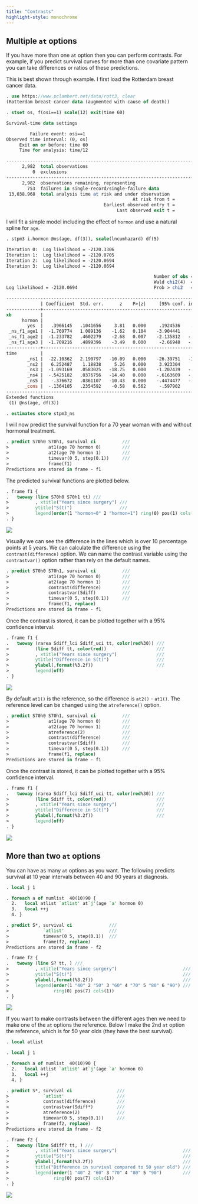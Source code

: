 ```yaml
---
title: "Contrasts"
highlight-style: monochrome
---
```



## Multiple `at` options

If you have more than one `at` option then you can perform contrasts.
For example, if you predict survival curves for more than one covariate pattern 
you can take differences or ratios of these predictions. 

This is best shown through example. I first load the Rotterdam breast cancer data.

```stata
. use https://www.pclambert.net/data/rott3, clear
(Rotterdam breast cancer data (augmented with cause of death))

. stset os, f(osi==1) scale(12) exit(time 60)

Survival-time data settings

         Failure event: osi==1
Observed time interval: (0, os]
     Exit on or before: time 60
     Time for analysis: time/12

--------------------------------------------------------------------------
      2,982  total observations
          0  exclusions
--------------------------------------------------------------------------
      2,982  observations remaining, representing
        753  failures in single-record/single-failure data
 13,038.968  total analysis time at risk and under observation
                                                At risk from t =         0
                                     Earliest observed entry t =         0
                                          Last observed exit t =         5

```

I will fit a simple model including the effect of `hormon` and use a
natural spline for `age`.

```stata
. stpm3 i.hormon @ns(age, df(3)), scale(lncumhazard) df(5) 

Iteration 0:  Log likelihood = -2120.3306  
Iteration 1:  Log likelihood = -2120.0705  
Iteration 2:  Log likelihood = -2120.0694  
Iteration 3:  Log likelihood = -2120.0694  

                                                        Number of obs =  2,982
                                                        Wald chi2(4)  =  69.03
Log likelihood = -2120.0694                             Prob > chi2   = 0.0000

------------------------------------------------------------------------------
             | Coefficient  Std. err.      z    P>|z|     [95% conf. interval]
-------------+----------------------------------------------------------------
xb           |
      hormon |
        yes  |   .3966145   .1041656     3.81   0.000     .1924536    .6007754
 _ns_f1_age1 |  -1.769774   1.089136    -1.62   0.104    -3.904441    .3648924
 _ns_f1_age2 |  -1.233782   .4602279    -2.68   0.007    -2.135812   -.3317519
 _ns_f1_age3 |  -1.709216   .4899396    -3.49   0.000     -2.66948   -.7489521
-------------+----------------------------------------------------------------
time         |
        _ns1 |  -22.10362   2.190797   -10.09   0.000    -26.39751   -17.80974
        _ns2 |   6.252487    1.18838     5.26   0.000     3.923304     8.58167
        _ns3 |  -1.093169   .0583025   -18.75   0.000    -1.207439   -.9788977
        _ns4 |  -.5425182   .0376756   -14.40   0.000    -.6163609   -.4686754
        _ns5 |   -.376672   .0361107   -10.43   0.000    -.4474477   -.3058964
       _cons |  -.1364105   .2354592    -0.58   0.562     -.597902     .325081
------------------------------------------------------------------------------
Extended functions
 (1) @ns(age, df(3))

. estimates store stpm3_ns

```

I will now predict the survival function for a 70 year woman with and without hormonal treatment.

```stata
. predict S70h0 S70h1, survival ci          ///
>               at1(age 70 hormon 0)        ///
>               at2(age 70 hormon 1)        ///
>               timevar(0 5, step(0.1))     ///
>               frame(f1)
Predictions are stored in frame - f1

```

The predicted survival functions are plotted below.

```stata
. frame f1 {
.   twoway (line S70h0 S70h1 tt) ///
>          , xtitle("Years since surgery") ///
>          ytitle("S(t)")                  ///
>          legend(order(1 "hormon=0" 2 "hormon=1") ring(0) pos(1) cols(1))
. }

```


![](/statasvg/stpm3_predict_contrast_survival1.svg)

Visually we can see the difference in the lines which is over
10 percentage points at 5 years. We can calculate the difference using
the `contrast(difference)` option. We can name the contrast variable 
using the `contrastvar()` option rather than rely on the default names.

```stata
. predict S70h0 S70h1, survival ci          ///
>               at1(age 70 hormon 0)        ///
>               at2(age 70 hormon 1)        ///
>               contrast(difference)        ///
>               contrastvar(Sdiff)          ///
>               timevar(0 5, step(0.1))     ///
>               frame(f1, replace)
Predictions are stored in frame - f1

```

Once the contrast is stored, it can be plotted together with a 95% confidence interval.

```stata
. frame f1 {
.   twoway (rarea Sdiff_lci Sdiff_uci tt, color(red%30)) ///
>          (line Sdiff tt, color(red))                   ///
>          , xtitle("Years since surgery")               ///
>          ytitle("Difference in S(t)")                  ///
>          ylabel(,format(%3.2f))                        ///
>          legend(off)
. }

```


![](/statasvg/stpm3_predict_contrast_survival_diff1.svg)

By default `at1()` is the reference, so the difference is `at2()` - `at1()`.
The reference level can be changed using the `atreference()` option.

```stata
. predict S70h0 S70h1, survival ci          ///
>               at1(age 70 hormon 0)        ///
>               at2(age 70 hormon 1)        ///
>               atreference(2)              ///
>               contrast(difference)        ///
>               contrastvar(Sdiff)          ///
>               timevar(0 5, step(0.1))     ///
>               frame(f1, replace)
Predictions are stored in frame - f1

```

Once the contrast is stored, it can be plotted together with a 95% confidence interval.

```stata
. frame f1 {
.   twoway (rarea Sdiff_lci Sdiff_uci tt, color(red%30)) ///
>          (line Sdiff tt, color(red))                   ///
>          , xtitle("Years since surgery")               ///
>          ytitle("Difference in S(t)")                  ///
>          ylabel(,format(%3.2f))                        ///
>          legend(off)
. }

```

![](/statasvg/stpm3_predict_contrast_survival_diff2.svg)

## More than two `at` options

You can have as many `at` options as you want. The following predicts survival
at 10 year intervals between 40 and 90 years at diagnosis.

```stata
. local j 1

. foreach a of numlist  40(10)90 {
  2.   local atlist `atlist' at`j'(age `a' hormon 0)
  3.   local ++j
  4. } 

. predict S*, survival ci              ///
>             `atlist'                 ///
>             timevar(0 5, step(0.1))  ///
>             frame(f2, replace)
Predictions are stored in frame - f2

```

```stata
. frame f2 {
.   twoway (line S? tt, ) ///
>          , xtitle("Years since surgery")                         ///
>          ytitle("S(t)")                                          ///
>          ylabel(,format(%3.2f))                                  ///
>          legend(order(1 "40" 2 "50" 3 "60" 4 "70" 5 "80" 6 "90") ///
>                 ring(0) pos(7) cols(1))
. }

```

![](/statasvg/stpm3_predict_contrast_survival_age.svg)



If you want to make contrasts between the different ages 
then we need to make one of the `at` options the reference.
Below I make the 2nd `at` option the reference, which is for 50 year olds (they have the best survival).

```stata
. local atlist

. local j 1

. foreach a of numlist  40(10)90 {
  2.   local atlist `atlist' at`j'(age `a' hormon 0)
  3.   local ++j
  4. } 

. predict S*, survival ci                 ///
>             `atlist'                    ///
>             contrast(difference)        ///
>             contrastvar(Sdiff*)         ///
>             atreference(2)              ///
>             timevar(0 5, step(0.1))     ///
>             frame(f2, replace)
Predictions are stored in frame - f2

```

```stata
. frame f2 {
.   twoway (line Sdiff? tt, ) ///
>          , xtitle("Years since surgery")                         ///
>          ytitle("S(t)")                                          ///
>          ylabel(,format(%3.2f))                                  ///
>          title("Difference in survival compared to 50 year old") ///
>          legend(order(1 "40" 2 "60" 3 "70" 4 "80" 5 "90")        ///
>                 ring(0) pos(7) cols(1))
. }

```

![](/statasvg/stpm3_predict_contrast_survival_age_diff.svg)
